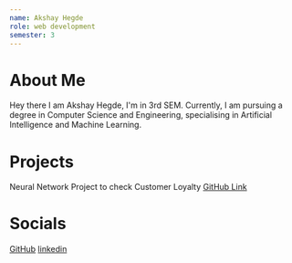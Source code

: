 ```yaml
---
name: Akshay Hegde
role: web development 
semester: 3
---
```


# About Me
Hey there I am  Akshay Hegde, I'm in 3rd SEM. Currently, I am pursuing a degree in Computer Science and Engineering, specialising in Artificial Intelligence and Machine Learning.


# Projects
Neural Network Project to check Customer Loyalty
[GitHub Link](https://github.com/FreakQnZ/Neural-Network-Project)


# Socials

[GitHub](https://github.com/Akshays-git)
[linkedin](https://www.linkedin.com/in/akshay-hegde-852a36288/)
